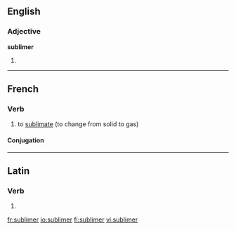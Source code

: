==English==

===Adjective===
'''sublimer'''

# {{comparative of|sublime}}

----

==French==

===Verb===
{{fr-verb}}

# to [[sublimate]] (to change from solid to gas)

====Conjugation====
{{fr-conj-er|sublim|avoir}}

----

==Latin==

===Verb===
{{la-verb-form|sublīmer}}

# {{conjugation of|sublimo|sublīmō|1|s|pres|pass|sub|lang=la}}

[[fr:sublimer]]
[[io:sublimer]]
[[fi:sublimer]]
[[vi:sublimer]]
